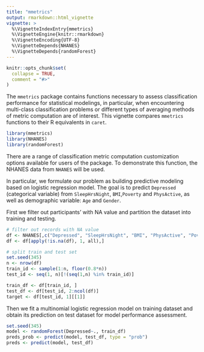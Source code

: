 ```yaml
---
title: "mmetrics"
output: rmarkdown::html_vignette
vignette: >
  %\VignetteIndexEntry{mmetrics}
  %\VignetteEngine{knitr::rmarkdown}
  %\VignetteEncoding{UTF-8}
  %\VignetteDepends{NHANES}
  %\VignetteDepends{randomForest}
---
```


```r
knitr::opts_chunk$set(
  collapse = TRUE,
  comment = "#>"
)
```

The `mmetrics` package contains functions necessary to assess classification performance for statistical modelings, in particular, when encountering multi-class classification problems or different types of averaging methods of metric computation are of interest. This vignette compares `mmetrics` functions to their R equivalents in `caret`.

```r
library(mmetrics)
library(NHANES)
library(randomForest)
```

There are a range of classification metric computation customization options available for users of the package. To demonstrate this function, the NHANES data from `NHANES` will be used.

In particular, we formulate our problem as building predictive modeling based on logistic regression model. The goal is to predict `Depressed` (categorical variable) from `SleepHrsNight`, `BMI`,`Poverty` and `PhysActive`, as well as demographic variable: `Age` and `Gender`.

First we filter out participants' with NA value and partition the dataset into training and testing.

```r
# filter out records with NA value
df <- NHANES[,c("Depressed", "SleepHrsNight", "BMI", "PhysActive", "Poverty", "Age", "Gender")]
df <- df[apply(!is.na(df), 1, all),]

# split train and test set
set.seed(345)
n <- nrow(df)
train_id <- sample(1:n, floor(0.8*n))
test_id <- seq(1, n)[!(seq(1,n) %in% train_id)]

train_df <- df[train_id, ]
test_df <- df[test_id, 2:ncol(df)]
target <- df[test_id, 1][[1]]
```

Then we fit a multinomial logistic regression model on training dataset and obtain its prediction on test dataset for model performance assessment.

```r
set.seed(345)
model <- randomForest(Depressed~., train_df)
preds_prob <- predict(model, test_df, type = "prob")
preds <- predict(model, test_df)
```
```r

```


